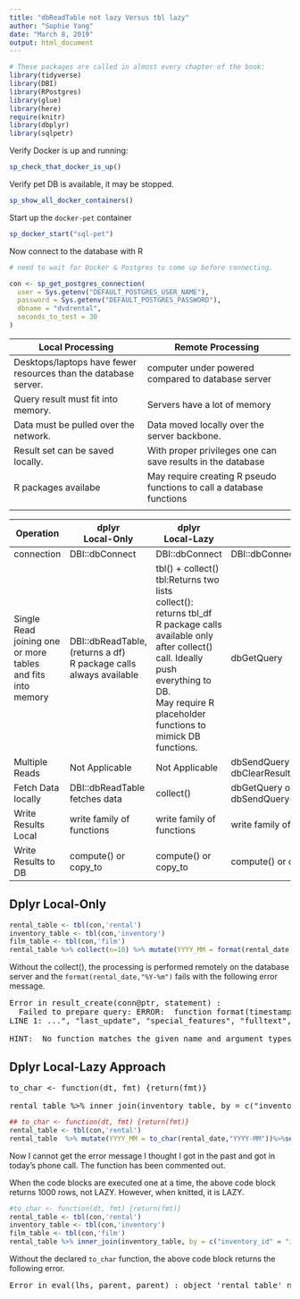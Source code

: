 ```yaml
---
title: "dbReadTable not lazy Versus tbl lazy"
author: "Sophie Yang"
date: "March 8, 2019"
output: html_document
---
```




```r
# These packages are called in almost every chapter of the book:
library(tidyverse)
library(DBI)
library(RPostgres)
library(glue)
library(here)
require(knitr)
library(dbplyr)
library(sqlpetr)
```

Verify Docker is up and running:

```r
sp_check_that_docker_is_up()
```

Verify pet DB is available, it may be stopped.

```r
sp_show_all_docker_containers()
```

Start up the `docker-pet` container

```r
sp_docker_start("sql-pet")
```

Now connect to the database with R

```r

# need to wait for Docker & Postgres to come up before connecting.

con <- sp_get_postgres_connection(
  user = Sys.getenv("DEFAULT_POSTGRES_USER_NAME"),
  password = Sys.getenv("DEFAULT_POSTGRES_PASSWORD"),
  dbname = "dvdrental",
  seconds_to_test = 30
)
```



|Local Processing                   | Remote Processing
|-----------------------------------|---------------------------------------
|Desktops/laptops have fewer resources than the database server.|computer under powered compared to database server|Databaseserver are high powered machines.
|Query result must fit into memory. |Servers have a lot of memory
|Data must be pulled over the network.|Data moved locally over the server backbone.
|Result set can be saved locally.   |With proper privileges one can save results in the database
|R packages availabe                |May require creating R pseudo functions to call a database functions
|

|Operation    |dplyr<br>Local-Only|dplyr<br>Local-Lazy|SQL
|-------------|-------------------|-------------------|----------------
|connection|DBI::dbConnect|DBI::dbConnect|DBI::dbConnect
|Single Read joining one or more tables<br>and fits into memory|DBI::dbReadTable, (returns a df)<br>R package calls always available|tbl() + collect()<br>tbl:Returns two lists<br> collect(): returns tbl_df<br>R package calls available only after collect() call.  Ideally push everything to DB.<br>May require R placeholder functions to mimick DB functions.|dbGetQuery
|Multiple Reads|Not Applicable|Not Applicable|dbSendQuery + dbFetch + dbClearResult
|Fetch Data locally|DBI::dbReadTable fetches data|collect()|dbGetQuery or dbSendQuery+dbFetch+dbClearResult|dbGetQuery or dbSendQuery + dbFetch
|Write Results Local|write family of functions|write family of functions|write family of functions
|Write Results to DB|compute() or copy_to|compute() or copy_to|compute() or copy_to

                     
## Dplyr Local-Only

```r
rental_table <- tbl(con,'rental')
inventory_table <- tbl(con,'inventory')
film_table <- tbl(con,'film')
rental_table %>% collect(n=10) %>% mutate(YYYY_MM = format(rental_date,"%Y-%m")) %>% select(rental_date,YYYY_MM)
```

Without the collect(), the processing is performed remotely on the database server and the `format(rental_date,"%Y-%m")` fails with the following error message.

<pre>
Error in result_create(conn@ptr, statement) : 
  Failed to prepare query: ERROR:  function format(timestamp without time zone, unknown) does not exist
LINE 1: ...", "last_update", "special_features", "fulltext", FORMAT("re...
                                                             ^
HINT:  No function matches the given name and argument types. You might need to add explicit type casts.
</pre>

## Dplyr Local-Lazy Approach

<pre>
to_char</b> <- function(dt, fmt) {return(fmt)}

rental_table %>% inner_join(inventory_table, by = c("inventory_id" = "inventory_id"), suffix(c(".r", ".i"))) %>% inner_join(film_table, by = c("film_id" = "film_id"), suffix(c(".i", ".f"))) %>% mutate(YYYY_MM = to_char(rental_date,"YYYY-MM"))
</pre>

```r
## to_char <- function(dt, fmt) {return(fmt)}
rental_table <- tbl(con,'rental')
rental_table  %>% mutate(YYYY_MM = to_char(rental_date,"YYYY-MM"))%>%select(rental_date,YYYY_MM)
```

Now I cannot get the error message I thought I got in the past and got in today's phone call.  The function has been commented out.
 
When the code blocks are executed one at a time, the above code block returns 1000 rows, not LAZY.   However, when knitted, it is LAZY.

```r
#to_char <- function(dt, fmt) {return(fmt)}
rental_table <- tbl(con,'rental')
inventory_table <- tbl(con,'inventory')
film_table <- tbl(con,'film')
rental_table %>% inner_join(inventory_table, by = c("inventory_id" = "inventory_id"), suffix(c(".r", ".i"))) %>% inner_join(film_table, by = c("film_id" = "film_id"), suffix(c(".i", ".f"))) %>% mutate(YYYY_MM = to_char(rental_date,"YYYY-MM")) %>% select(rental_date,YYYY_MM)
```
 
Without the declared `to_char` function, the above code block returns the following error.

<pre>
Error in eval(lhs, parent, parent) : object 'rental_table' not found
</pre>